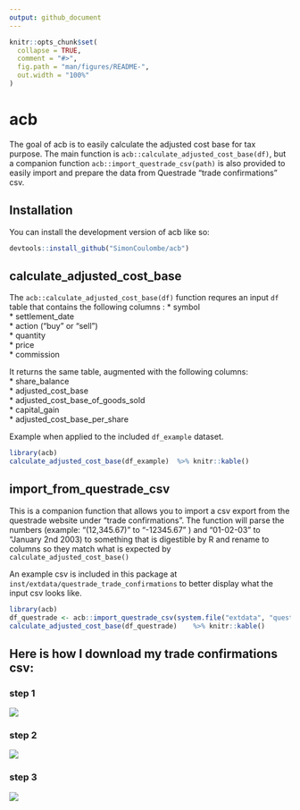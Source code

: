 ```yaml
---
output: github_document
---
```


<!-- README.md is generated from README.Rmd. Please edit that file -->

```r
knitr::opts_chunk$set(
  collapse = TRUE,
  comment = "#>",
  fig.path = "man/figures/README-",
  out.width = "100%"
)
```


# acb

The goal of acb is to easily calculate the adjusted cost base for tax purpose.
The main function is `acb::calculate_adjusted_cost_base(df)`,  but a companion function
`acb::import_questrade_csv(path)` is also provided to easily import and prepare the data 
from Questrade "trade confirmations" csv.

## Installation

You can install the development version of acb like so:

```r
devtools::install_github("SimonCoulombe/acb")
```


## calculate_adjusted_cost_base   

The `acb::calculate_adjusted_cost_base(df)`  function requres an input `df` table that contains the following columns :
  * symbol  
  * settlement_date  
  * action   ("buy" or "sell")  
  * quantity   
  * price  
  * commission   

It returns the same table, augmented with the following columns:   
  * share_balance    
  * adjusted_cost_base  
  * adjusted_cost_base_of_goods_sold  
  * capital_gain    
  * adjusted_cost_base_per_share   
  

Example when applied to the included `df_example` dataset.
```r
library(acb)
calculate_adjusted_cost_base(df_example)  %>% knitr::kable()
```

## import_from_questrade_csv

This is a companion function that allows you to import a csv export from the questrade website under "trade confirmations".  The function will parse the numbers  (example:  "(12,345.67)" to "-12345.67" )  and "01-02-03" to "January 2nd 2003) to something that is digestible by R and rename to columns so they match what is expected by 
`calculate_adjusted_cost_base()`

An example csv is included in this package at `inst/extdata/questrade_trade_confirmations` to better display what the input csv looks like.    

```r
library(acb)
df_questrade <- acb::import_questrade_csv(system.file("extdata", "questrade_trade_confirmations.csv", package="acb"))
calculate_adjusted_cost_base(df_questrade)    %>% knitr::kable()
```
## Here is how I download my trade confirmations csv:

### step 1  
![](man/figures/questrade1.png)   

### step 2   


![](man/figures/questrade2.png)  

### step 3   

![](man/figures/questrade3.png)
